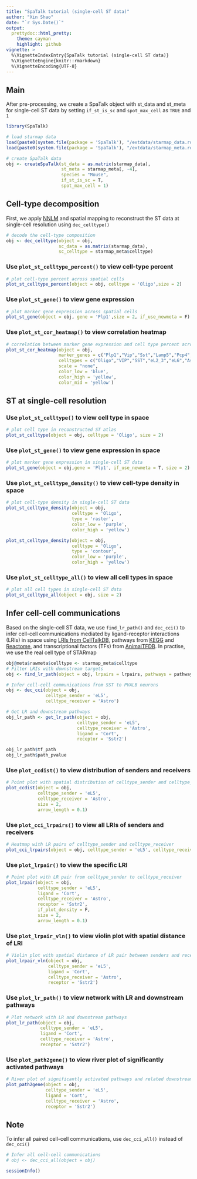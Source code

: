 ```yaml
---
title: "SpaTalk tutorial (single-cell ST data)"
author: "Xin Shao"
date: "`r Sys.Date()`"
output:
  prettydoc::html_pretty:
    theme: cayman
    highlight: github
vignette: >
  %\VignetteIndexEntry{SpaTalk tutorial (single-cell ST data)}
  %\VignetteEngine{knitr::rmarkdown}
  %\VignetteEncoding{UTF-8}
---
```


## **Main**

After pre-processing, we create a SpaTalk object with st_data and st_meta for single-cell ST data by setting `if_st_is_sc` and `spot_max_cell` as `TRUE` and `1`

```r
library(SpaTalk)

# load starmap data
load(paste0(system.file(package = 'SpaTalk'), "/extdata/starmap_data.rda"))
load(paste0(system.file(package = 'SpaTalk'), "/extdata/starmap_meta.rda"))

# create SpaTalk data
obj <- createSpaTalk(st_data = as.matrix(starmap_data),
                     st_meta = starmap_meta[, -4],
                     species = "Mouse",
                     if_st_is_sc = T,
                     spot_max_cell = 1)

```

## **Cell-type decomposition**

First, we apply [NNLM](https://github.com/linxihui/NNLM) and spatial mapping to reconstruct the ST data at single-cell resolution using `dec_celltype()`

```r
# decode the cell-type composition
obj <- dec_celltype(object = obj,
                    sc_data = as.matrix(starmap_data),
                    sc_celltype = starmap_meta$celltype)

```

### Use `plot_st_celltype_percent()` to view cell-type percent

```r
# plot cell-type percent across spatial cells
plot_st_celltype_percent(object = obj, celltype = 'Oligo',size = 2)

```

### Use `plot_st_gene()` to view gene expression

```r
# plot marker gene expression across spatial cells
plot_st_gene(object = obj, gene = 'Plp1',size = 2, if_use_newmeta = F)

```

### Use `plot_st_cor_heatmap()` to view correlation heatmap

```r
# correlation between marker gene expression and cell type percent across spatial cells
plot_st_cor_heatmap(object = obj,
                    marker_genes = c("Plp1","Vip","Sst","Lamp5","Pcp4","Mfge8","Pvalb"),
                    celltypes = c("Oligo","VIP","SST","eL2_3","eL6","Astro","PVALB"),
                    scale = "none",
                    color_low = 'blue',
                    color_high = 'yellow',
                    color_mid = 'yellow')
```

## **ST at single-cell resolution**
### Use `plot_st_celltype()` to view cell type in space

```r
# plot cell type in reconstructed ST atlas
plot_st_celltype(object = obj, celltype = 'Oligo', size = 2)

```

### Use `plot_st_gene()` to view gene expression in space

```r
# plot marker gene expression in single-cell ST data
plot_st_gene(object = obj,gene = 'Plp1', if_use_newmeta = T, size = 2)

```

### Use `plot_st_celltype_density()` to view cell-type density in space

```r
# plot cell-type density in single-cell ST data
plot_st_celltype_density(object = obj,
                         celltype = 'Oligo',
                         type = 'raster',
                         color_low = 'purple',
                         color_high = 'yellow')

plot_st_celltype_density(object = obj,
                         celltype = 'Oligo',
                         type = 'contour',
                         color_low = 'purple',
                         color_high = 'yellow')
```

### Use `plot_st_celltype_all()` to view all cell types in space

```r
# plot all cell types in single-cell ST data
plot_st_celltype_all(object = obj, size = 2)

```

## **Infer cell-cell communications**
Based on the single-cell ST data, we use `find_lr_path()` and `dec_cci()` to infer cell-cell communications mediated by ligand-receptor interactions (LRIs) in space using [LRIs from CellTalkDB](http://tcm.zju.edu.cn/celltalkdb/), pathways from [KEGG](https://www.genome.jp/kegg/pathway.html) and [Reactome](https://reactome.org/), and transcriptional factors (TFs) from [AnimalTFDB](http://bioinfo.life.hust.edu.cn/AnimalTFDB/#!/). In practise, we use the real cell type of STARmap

```r
obj@meta$rawmeta$celltype <- starmap_meta$celltype
# Filter LRIs with downstream targets
obj <- find_lr_path(object = obj, lrpairs = lrpairs, pathways = pathways)

# Infer cell-cell communications from SST to PVALB neurons
obj <- dec_cci(object = obj, 
               celltype_sender = 'eL5',
               celltype_receiver = 'Astro')

# Get LR and downstream pathways
obj_lr_path <- get_lr_path(object = obj,
                           celltype_sender = 'eL5',
                           celltype_receiver = 'Astro',
                           ligand = 'Cort',
                           receptor = 'Sstr2')

obj_lr_path$tf_path
obj_lr_path$path_pvalue
```

### Use `plot_ccdist()` to view distribution of senders and receivers

```r
# Point plot with spatial distribution of celltype_sender and celltype_receiver
plot_ccdist(object = obj,
            celltype_sender = 'eL5',
            celltype_receiver = 'Astro',            
            size = 2,
            arrow_length = 0.1)

```

### Use `plot_cci_lrpairs()` to view all LRIs of senders and receivers

```r
# Heatmap with LR pairs of celltype_sender and celltype_receiver
plot_cci_lrpairs(object = obj, celltype_sender = 'eL5', celltype_receiver = 'Astro')

```

### Use `plot_lrpair()` to view the specific LRI

```r
# Point plot with LR pair from celltype_sender to celltype_receiver
plot_lrpair(object = obj,
            celltype_sender = 'eL5',
            ligand = 'Cort',
            celltype_receiver = 'Astro',
            receptor = 'Sstr2',
            if_plot_density = F,
            size = 2,
            arrow_length = 0.1)

```

### Use `plot_lrpair_vln()` to view violin plot with spatial distance of LRI

```r
# Violin plot with spatial distance of LR pair between senders and receivers and between all cell-cell pairs
plot_lrpair_vln(object = obj,
                celltype_sender = 'eL5',
                ligand = 'Cort',
                celltype_receiver = 'Astro',
                receptor = 'Sstr2')

```

### Use `plot_lr_path()` to view network with LR and downstream pathways

```r
# Plot network with LR and downstream pathways
plot_lr_path(object = obj,                
             celltype_sender = 'eL5',
             ligand = 'Cort',
             celltype_receiver = 'Astro',
             receptor = 'Sstr2')

```

### Use `plot_path2gene()` to view river plot of significantly activated pathways

```r
# River plot of significantly activated pathways and related downstream genes of receptors
plot_path2gene(object = obj,                
               celltype_sender = 'eL5',
               ligand = 'Cort',
               celltype_receiver = 'Astro',
               receptor = 'Sstr2')

```

## **Note**

To infer all paired cell-cell communications, use `dec_cci_all()` instead of `dec_cci()`

```r
# Infer all cell-cell communications
# obj <- dec_cci_all(object = obj)
```

```r
sessionInfo()
```



